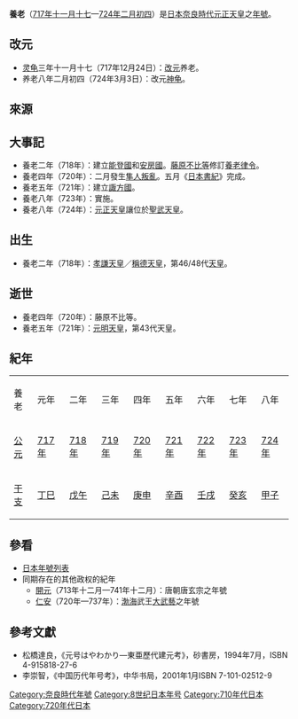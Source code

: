 {{Other uses|養老 (消歧義)}}
{{Eranamebox|年号=養老
|起讫时间= [[717年|717年]]十一月十七—[[724年|724年]]二月初四
|政权=
|帝王= [[元正天皇|元正天皇]]
|历时= 6年餘
|timeline= <timeline>
ImageSize  = width:200 height:50
PlotArea   = width:180 height:30 left:10 bottom:20
TimeAxis   = orientation:horizontal
DateFormat = yyyy
Period     = from:710 till:794
AlignBars  = early
ScaleMajor = increment:28 start:710
Colors =
  id:canvas value:rgb(1,1,0.85)
BackgroundColors = canvas:canvas
PlotData =
  width:15 color:black
  bar:era from:start till:end
  bar:era from:715 till:724 color:red
  bar:era from:717 till:724 color:blue
</timeline>
|说明= <span style="color: blue">養老</span>在'''奈良時代'''和<span style="color: red">元正天皇</span>时期的位置。
}}
{{japanese|japanese=養老|kana=ようろう|romaji=Yōrō}}

'''養老'''（[[717年|717年]][[十一月十七|十一月十七]]—[[724年|724年]][[二月初四|二月初四]]）是[[日本|日本]][[奈良時代|奈良時代]][[元正天皇|元正天皇]]之[[年號|年號]]。

==改元==
*[[灵龟|灵龟]]三年十一月十七（717年12月24日）：[[改元|改元]]养老。
*养老八年二月初四（724年3月3日）：改元[[神龜_(日本)|神龟]]。

== 來源 ==

== 大事記 ==
*養老二年（718年）：建立[[能登國|能登國]]和[[安房國|安房國]]。[[藤原不比等|藤原不比等]]修訂[[養老律令|養老律令]]。
*養老四年（720年）：二月發生[[隼人叛亂|隼人叛亂]]。五月《[[日本書紀|日本書紀]]》完成。
*養老五年（721年）：建立[[諏方國|諏方國]]。
*養老八年（723年）：實施{{tsl|ja|三世一身法|三世一身法}}。
*養老八年（724年）：[[元正天皇|元正天皇]]讓位於[[聖武天皇|聖武天皇]]。

== 出生 ==
*養老二年（718年）：[[孝謙天皇|孝謙天皇]]／[[稱德天皇|稱德天皇]]，第46/48代[[天皇|天皇]]。

== 逝世 ==
*養老四年（720年）：藤原不比等。
*養老五年（721年）：[[元明天皇|元明天皇]]，第43代天皇。

== 紀年 ==
{| class="wikitable" cellspacing=0 style="text-align:center"
|- style="font-weight:bold;background-color:#CCCCCC;color:#000000"
|養老||元年||二年||三年||四年||五年||六年||七年||八年
|- style="background-color:#FFFFFF;"
|[[公元|公元]]||[[717年|717年]]||[[718年|718年]]||[[719年|719年]]||[[720年|720年]]||[[721年|721年]]||[[722年|722年]]||[[723年|723年]]||[[724年|724年]]
|- style="background-color:#FFFFFF;"
|[[干支|干支]]||[[丁巳|丁巳]]||[[戊午|戊午]]||[[己未|己未]]||[[庚申|庚申]]||[[辛酉|辛酉]]||[[壬戌|壬戌]]||[[癸亥|癸亥]]||[[甲子|甲子]]
|}

== 參看 ==
*[[日本年號列表|日本年號列表]]
*同期存在的其他政权的紀年
**[[開元|開元]]（713年十二月—741年十二月）：唐朝唐玄宗之年號
**[[仁安_(渤海)|仁安]]（720年—737年）：[[渤海国|渤海]]武王[[大武藝|大武藝]]之年號

== 參考文獻 ==
*松橋達良，《元号はやわかり—東亜歷代建元考》，砂書房，1994年7月，ISBN 4-915818-27-6
*李崇智，《中国历代年号考》，中华书局，2001年1月ISBN 7-101-02512-9

{{年号|[[靈龜|靈龜]]|[[日本年號列表|日本年号]]|[[神龜_(日本)|神龜]]}}
{{奈良時代年號}}
{{DEFAULTSORT:Yourou}}

[[Category:奈良時代年號|Category:奈良時代年號]]
[[Category:8世纪日本年号|Category:8世纪日本年号]]
[[Category:710年代日本|Category:710年代日本]]
[[Category:720年代日本|Category:720年代日本]]